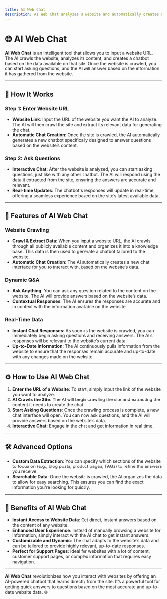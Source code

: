 ```yaml
---
title: AI Web Chat
description: AI Web Chat analyzes a website and automatically creates a chat to answer all your questions using the data from the given site.
---
```


# 🌐 AI Web Chat

**AI Web Chat** is an intelligent tool that allows you to input a website URL. The AI crawls the website, analyzes its content, and creates a chatbot based on the data available on that site. Once the website is crawled, you can start asking questions, and the AI will answer based on the information it has gathered from the website.

---

## 🔗 How It Works

### Step 1: Enter Website URL

- **Website Link**: Input the URL of the website you want the AI to analyze. The AI will then crawl the site and extract its relevant data for generating the chat.
- **Automatic Chat Creation**: Once the site is crawled, the AI automatically generates a new chatbot specifically designed to answer questions based on the website’s content.

### Step 2: Ask Questions

- **Interactive Chat**: After the website is analyzed, you can start asking questions, just like with any other chatbot. The AI will respond using the data it extracted from the site, ensuring the answers are accurate and relevant.
- **Real-time Updates**: The chatbot's responses will update in real-time, offering a seamless experience based on the site’s latest available data.

---

## 🧠 Features of AI Web Chat

### Website Crawling

- **Crawl & Extract Data**: When you input a website URL, the AI crawls through all publicly available content and organizes it into a knowledge base. This data is then used to generate a chatbot tailored to the website.
- **Automatic Chat Creation**: The AI automatically creates a new chat interface for you to interact with, based on the website’s data.

### Dynamic Q&A

- **Ask Anything**: You can ask any question related to the content on the website. The AI will provide answers based on the website’s data.
- **Contextual Responses**: The AI ensures the responses are accurate and in context with the information available on the website.

### Real-Time Data

- **Instant Chat Responses**: As soon as the website is crawled, you can immediately begin asking questions and receiving answers. The AI’s responses will be relevant to the website’s current data.
- **Up-to-Date Information**: The AI continuously pulls information from the website to ensure that the responses remain accurate and up-to-date with any changes made on the website.

---

## ⚙️ How to Use AI Web Chat

1. **Enter the URL of a Website**: To start, simply input the link of the website you want to analyze.
2. **AI Crawls the Site**: The AI will begin crawling the site and extracting the content it needs to create the chat.
3. **Start Asking Questions**: Once the crawling process is complete, a new chat interface will open. You can now ask questions, and the AI will provide answers based on the website’s data.
4. **Interactive Chat**: Engage in the chat and get information in real time.

---

## 🛠️ Advanced Options

- **Custom Data Extraction**: You can specify which sections of the website to focus on (e.g., blog posts, product pages, FAQs) to refine the answers you receive.
- **Searchable Data**: Once the website is crawled, the AI organizes the data to allow for easy searching. This ensures you can find the exact information you're looking for quickly.

---

## 📄 Benefits of AI Web Chat

- **Instant Access to Website Data**: Get direct, instant answers based on the content of any website.
- **Enhanced User Experience**: Instead of manually browsing a website for information, simply interact with the AI chat to get instant answers.
- **Customizable and Dynamic**: The chat adapts to the website’s data and can be tailored to provide highly relevant, up-to-date responses.
- **Perfect for Support Pages**: Ideal for websites with a lot of content, customer support pages, or complex information that requires easy navigation.

---

**AI Web Chat** revolutionizes how you interact with websites by offering an AI-powered chatbot that learns directly from the site. It’s a powerful tool for getting quick answers to questions based on the most accurate and up-to-date website data. 🌐
